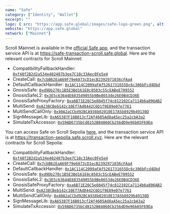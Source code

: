 ```yaml
---
name: "Safe"
category: ["Identity", "Wallet"]
excerpt: ""
logo: { src: "https://app.safe.global/images/safe-logo-green.png", alt: "Safe Logo" }
website: "https://app.safe.global"
network: ["Mainnet"]
---
```


Scroll Mainnet is available in the [official Safe app](app.safe.global), and the transaction service API is at https://safe-transaction-scroll.safe.global. Here are the relevant contracts for Scroll Mainnet:

- CompatibilityFallbackHandler:	[`0xf48f2B2d2a534e402487b3ee7C18c33Aec0Fe5e4`](https://scrollscan.com/address/0xf48f2B2d2a534e402487b3ee7C18c33Aec0Fe5e4)
- CreateCall:	[`0x7cbB62EaA69F79e6873cD1ecB2392971036cFAa4`](https://scrollscan.com/address/0x7cbB62EaA69F79e6873cD1ecB2392971036cFAa4)
- DefaultCallbackHandler:	[`0x1AC114C2099aFAf5261731655Dc6c306bFcd4Dbd`](https://scrollscan.com/address/0x1AC114C2099aFAf5261731655Dc6c306bFcd4Dbd)
- GnosisSafe:	[`0xd9Db270c1B5E3Bd161E8c8503c55cEABeE709552`](https://scrollscan.com/address/0xd9Db270c1B5E3Bd161E8c8503c55cEABeE709552)
- GnosisSafeL2:	[`0x3E5c63644E683549055b9Be8653de26E0B4CD36E`](https://scrollscan.com/address/0x3E5c63644E683549055b9Be8653de26E0B4CD36E)
- GnosisSafeProxyFactory:	[`0xa6B71E26C5e0845f74c812102Ca7114b6a896AB2`](https://scrollscan.com/address/0xa6B71E26C5e0845f74c812102Ca7114b6a896AB2)
- MultiSend:	[`0xA238CBeb142c10Ef7Ad8442C6D1f9E89e07e7761`](https://scrollscan.com/address/0xA238CBeb142c10Ef7Ad8442C6D1f9E89e07e7761)
- MultiSendCallOnly:	[`0x40A2aCCbd92BCA938b02010E17A5b8929b49130D`](https://scrollscan.com/address/0x40A2aCCbd92BCA938b02010E17A5b8929b49130D)
- SignMessageLib:	[`0xA65387F16B013cf2Af4605Ad8aA5ec25a2cbA3a2`](https://scrollscan.com/address/0xA65387F16B013cf2Af4605Ad8aA5ec25a2cbA3a2)
- SimulateTxAccessor:	[`0x59AD6735bCd8152B84860Cb256dD9e96b85F69Da`](https://scrollscan.com/address/0x59AD6735bCd8152B84860Cb256dD9e96b85F69Da)

You can access Safe on Scroll Sepolia [here](https://safe.scroll.xyz/), and the transaction service API is at https://transaction-sepolia.safe.scroll.xyz. Here are the relevant contracts for Scroll Sepolia:

- CompatibilityFallbackHandler: [`0xf48f2B2d2a534e402487b3ee7C18c33Aec0Fe5e4`](https://sepolia.scrollscan.com/address/0xf48f2B2d2a534e402487b3ee7C18c33Aec0Fe5e4)
- CreateCall: [`0x7cbB62EaA69F79e6873cD1ecB2392971036cFAa4`](https://sepolia.scrollscan.com/address/0x7cbB62EaA69F79e6873cD1ecB2392971036cFAa4)
- DefaultCallbackHandler: [`0x1AC114C2099aFAf5261731655Dc6c306bFcd4Dbd`](https://sepolia.scrollscan.com/address/0x1AC114C2099aFAf5261731655Dc6c306bFcd4Dbd)
- GnosisSafe: [`0xd9Db270c1B5E3Bd161E8c8503c55cEABeE709552`](https://sepolia.scrollscan.com/address/0xd9Db270c1B5E3Bd161E8c8503c55cEABeE709552)
- GnosisSafeL2: [`0x3E5c63644E683549055b9Be8653de26E0B4CD36E`](https://sepolia.scrollscan.com/address/0x3E5c63644E683549055b9Be8653de26E0B4CD36E)
- GnosisSafeProxyFactory: [`0xa6B71E26C5e0845f74c812102Ca7114b6a896AB2`](https://sepolia.scrollscan.com/address/0xa6B71E26C5e0845f74c812102Ca7114b6a896AB2)
- MultiSend: [`0xA238CBeb142c10Ef7Ad8442C6D1f9E89e07e7761`](https://sepolia.scrollscan.com/address/0xA238CBeb142c10Ef7Ad8442C6D1f9E89e07e7761)
- MultiSendCallOnly: [`0x40A2aCCbd92BCA938b02010E17A5b8929b49130D`](https://sepolia.scrollscan.com/address/0x40A2aCCbd92BCA938b02010E17A5b8929b49130D)
- SignMessageLib: [`0xA65387F16B013cf2Af4605Ad8aA5ec25a2cbA3a2`](https://sepolia.scrollscan.com/address/0xA65387F16B013cf2Af4605Ad8aA5ec25a2cbA3a2)
- SimulateTxAccessor: [`0x59AD6735bCd8152B84860Cb256dD9e96b85F69Da`](https://sepolia.scrollscan.com/address/0x59AD6735bCd8152B84860Cb256dD9e96b85F69Da)